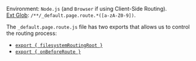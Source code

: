 Environment: `Node.js` (and `Browser` if using Client-Side Routing).<br/>
[Ext Glob](https://github.com/micromatch/micromatch#extglobs): `/**/_default.page.route.*([a-zA-Z0-9])`.

The `_default.page.route.js` file has two exports that allows us to control the routing process:
 - [`export { filesystemRoutingRoot }`](filesystemRoutingRoot)
 - [`export { onBeforeRoute }`](onBeforeRoute)
